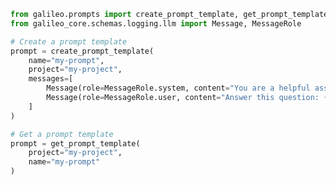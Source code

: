 ```python Python
from galileo.prompts import create_prompt_template, get_prompt_template
from galileo_core.schemas.logging.llm import Message, MessageRole

# Create a prompt template
prompt = create_prompt_template(
    name="my-prompt",
    project="my-project",
    messages=[
        Message(role=MessageRole.system, content="You are a helpful assistant."),
        Message(role=MessageRole.user, content="Answer this question: {{question}}")
    ]
)

# Get a prompt template
prompt = get_prompt_template(
    project="my-project",
    name="my-prompt"
)
```
